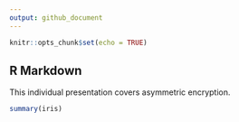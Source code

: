 ---
output: github_document
---

```{r setup, include=FALSE}
knitr::opts_chunk$set(echo = TRUE)
```

## R Markdown

This individual presentation covers asymmetric encryption.

```{r}
summary(iris)
```
